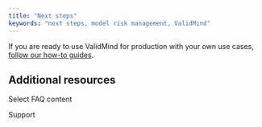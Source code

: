 ```yaml
---
title: "Next steps"
keywords: "next steps, model risk management, ValidMind"
---
```


If you are ready to use ValidMind for production with your own use cases, [follow our how-to guides](guide.qmd).


## Additional resources

Select FAQ content

Support

